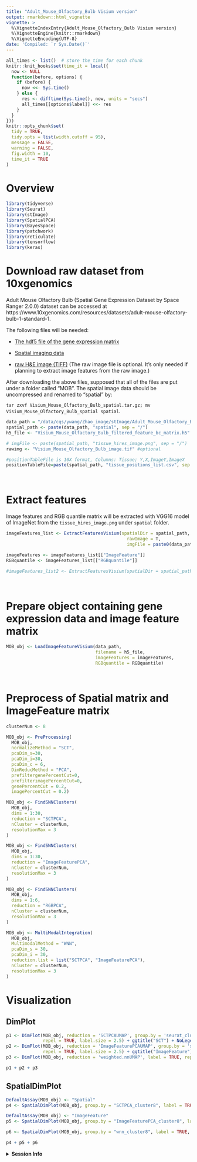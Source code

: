 ```yaml
---
title: "Adult_Mouse_Olfactory_Bulb Visium version"
output: rmarkdown::html_vignette
vignette: >
  %\VignetteIndexEntry{Adult_Mouse_Olfactory_Bulb Visium version}
  %\VignetteEngine{knitr::rmarkdown}
  %\VignetteEncoding{UTF-8}
date: 'Compiled: `r Sys.Date()`'
---
```


```r
all_times <- list()  # store the time for each chunk
knitr::knit_hooks$set(time_it = local({
  now <- NULL
  function(before, options) {
    if (before) {
      now <<- Sys.time()
    } else {
      res <- difftime(Sys.time(), now, units = "secs")
      all_times[[options$label]] <<- res
    }
  }
}))
knitr::opts_chunk$set(
  tidy = TRUE,
  tidy.opts = list(width.cutoff = 95),
  message = FALSE,
  warning = FALSE,
  fig.width = 10,
  time_it = TRUE
)
```


# Overview

```r
library(tidyverse)
library(Seurat)
library(stImage)
library(SpatialPCA)
library(BayesSpace)
library(patchwork)
library(reticulate)
library(tensorflow)
library(keras)
```


# Download raw dataset from 10xgenomics

Adult Mouse Olfactory Bulb (Spatial Gene Expression Dataset by Space Ranger 2.0.0) dataset can be accessed at https://www.10xgenomics.com/resources/datasets/adult-mouse-olfactory-bulb-1-standard-1. 

The following files will be needed:

- [The hdf5 file of the gene expression matrix](https://cf.10xgenomics.com/samples/spatial-exp/2.0.0/Visium_Mouse_Olfactory_Bulb/Visium_Mouse_Olfactory_Bulb_filtered_feature_bc_matrix.h5)

- [Spatial imaging data](https://cf.10xgenomics.com/samples/spatial-exp/2.0.0/Visium_Mouse_Olfactory_Bulb/Visium_Mouse_Olfactory_Bulb_spatial.tar.gz)

- [raw H&E image (TIFF)](https://cf.10xgenomics.com/samples/spatial-exp/2.0.0/Visium_Mouse_Olfactory_Bulb/Visium_Mouse_Olfactory_Bulb_image.tif) (The raw image file is optional. It's only needed if planning to extract image features from the raw image.)


After downloading the above files, supposed that all of the files are put under a folder called "MOB". The spatial image data should be uncompressed and renamed to "spatial" by: 

`tar zxvf Visium_Mouse_Olfactory_Bulb_spatial.tar.gz; mv Visium_Mouse_Olfactory_Bulb_spatial spatial`.



```r
data_path = "/data/cqs/ywang/Zhao_image/stImage/Adult_Mouse_Olfactory_Bulb"
spatial_path <- paste(data_path, "spatial", sep = "/")
h5_file <- "Visium_Mouse_Olfactory_Bulb_filtered_feature_bc_matrix.h5"

# imgFile <- paste(spatial_path, "tissue_hires_image.png", sep = "/")
rawimg <- "Visium_Mouse_Olfactory_Bulb_image.tif" #optional

#positionTableFile is 10X format, Columns: Tissue; Y,X,ImageY,ImageX
positionTableFile=paste(spatial_path, "tissue_positions_list.csv", sep = "/")

```


<br>

# Extract features

Image features and RGB quantile matrix will be extracted with VGG16 model of ImageNet from the `tissue_hires_image.png` under `spatial` folder.

```r
imageFeatures_list <- ExtractFeaturesVisium(spatialDir = spatial_path,
                                              rawImage = T,
                                              imgFile = paste0(data_path, "/", rawimg))

imageFeatures <- imageFeatures_list[["ImageFeature"]]
RGBquantile <- imageFeatures_list[["RGBquantile"]]

#imageFeatures_list2 <- ExtractFeaturesVisium(spatialDir = spatial_path)
```

<br>

# Prepare object containing gene expression data and image feature matrix 

```r
MOB_obj <- LoadImageFeatureVisium(data_path, 
                                  filename = h5_file,
                                  imageFeatures = imageFeatures,
                                  RGBquantile = RGBquantile)

```


<br>

# Preprocess of Spatial matrix and ImageFeature matrix

```r
clusterNum <- 8

MOB_obj <- PreProcessing(
  MOB_obj, 
  normalizeMethod = "SCT", 
  pcaDim_s=30, 
  pcaDim_i=30, 
  pcaDim_c = 6,
  DimReducMethod = "PCA",
  prefiltergenePercentCut=0,
  prefilterimagePercentCut=0,
  genePercentCut = 0.2,
  imagePercentCut = 0.2)

MOB_obj <- FindSNNClusters(
  MOB_obj,
  dims = 1:30,
  reduction = "SCTPCA",
  nCluster = clusterNum,
  resolutionMax = 3
)

MOB_obj <- FindSNNClusters(
  MOB_obj,
  dims = 1:30,
  reduction = "ImageFeaturePCA",
  nCluster = clusterNum,
  resolutionMax = 3
)

MOB_obj <- FindSNNClusters(
  MOB_obj,
  dims = 1:6,
  reduction = "RGBPCA",
  nCluster = clusterNum,
  resolutionMax = 3
)

MOB_obj <- MultiModalIntegration(
  MOB_obj,
  MultimodalMethod = "WNN",
  pcaDim_s = 30,
  pcaDim_i = 30,
  reduction.list = list("SCTPCA", "ImageFeaturePCA"),
  nCluster = clusterNum,
  resolutionMax = 3
)

```


# Visualization

## DimPlot

```r
p1 <- DimPlot(MOB_obj, reduction = 'SCTPCAUMAP', group.by = 'seurat_clusters', label = TRUE, 
              repel = TRUE, label.size = 2.5) + ggtitle("SCT") + NoLegend()
p2 <- DimPlot(MOB_obj, reduction = 'ImageFeaturePCAUMAP', group.by = 'seurat_clusters', label = TRUE, 
              repel = TRUE, label.size = 2.5) + ggtitle("ImageFeature") + NoLegend()
p3 <- DimPlot(MOB_obj, reduction = 'weighted.nnUMAP', label = TRUE, repel = TRUE, label.size = 2.5) + ggtitle("WNN") + NoLegend()

p1 + p2 + p3
```

## SpatialDimPlot

```r
DefaultAssay(MOB_obj) <- "Spatial"
p4 <- SpatialDimPlot(MOB_obj, group.by = "SCTPCA_cluster8", label = TRUE, label.box = F, label.size = 2) + ggtitle("SCT") & NoLegend()

DefaultAssay(MOB_obj) <- "ImageFeature"
p5 <- SpatialDimPlot(MOB_obj, group.by = "ImageFeaturePCA_cluster8", label = TRUE, label.box = F, label.size = 2) + ggtitle("ImageFeature") & NoLegend()

p6 <- SpatialDimPlot(MOB_obj, group.by = "wnn_cluster8", label = TRUE, label.box = F, repel = TRUE, label.size = 2) + ggtitle("WNN") & NoLegend()

p4 + p5 + p6
```


<details>

<summary>**Session Info**</summary>

```r
sessionInfo()
```
</details>

